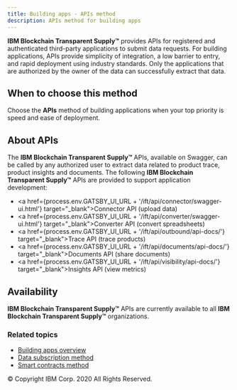 ```yaml
---
title: Building apps - APIs method
description: APIs method for building apps
---
```


<PageDescription>

**IBM Blockchain Transparent Supply™** provides APIs for registered and authenticated third-party applications to submit data requests.
For building applications, APIs provide simplicity of integration, a low barrier to entry, and rapid deployment using
industry standards. Only the applications that are authorized by the owner of the data can successfully extract that data.

</PageDescription>

## When to choose this method

Choose the **APIs** method of building applications when your top priority is speed and ease of deployment.

## About APIs

The **IBM Blockchain Transparent Supply™** APIs, available on Swagger, can be called by any authorized user to extract data related
to product trace, product insights and documents. The following **IBM Blockchain Transparent Supply™** APIs are provided to
support application development:

- <a href={process.env.GATSBY_UI_URL + '/ift/api/connector/swagger-ui.html'} target="_blank">Connector API</a> (upload data)
- <a href={process.env.GATSBY_UI_URL + '/ift/api/converter/swagger-ui.html'} target="_blank">Converter API</a> (convert spreadsheets)
- <a href={process.env.GATSBY_UI_URL + '/ift/api/outbound/api-docs/'} target="_blank">Trace API</a> (trace products)
- <a href={process.env.GATSBY_UI_URL + '/ift/api/documents/api-docs/'} target="_blank">Documents API</a> (share documents)
- <a href={process.env.GATSBY_UI_URL + '/ift/api/visibility/api-docs/'} target="_blank">Insights API</a> (view metrics)

## Availability

**IBM Blockchain Transparent Supply™** APIs are currently available to all **IBM Blockchain Transparent Supply™** organizations.

### Related topics

- [Building apps overview](/building-apps/app-support-overview)
- [Data subscription method](/building-apps/app-support-data-subscription)
- [Smart contracts method](/building-apps/app-support-smart-contracts)

<PageCopyright>© Copyright IBM Corp. 2020 All Rights Reserved.</PageCopyright>
